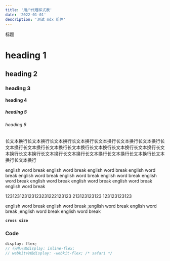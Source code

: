 ```yaml
---
title: '用户代理样式表'
date: '2022-01-01'
description: '测试 mdx 组件'
---
```


标题
# heading 1
## heading 2
### heading 3
#### heading 4
##### heading 5
###### heading 6

长文本换行长文本换行长文本换行长文本换行长文本换行长文本换行长文本换行长文本换行长文本换行长文本换行长文本换行长文本换行长文本换行长文本换行长文本换行长文本换行长文本换行长文本换行长文本换行长文本换行长文本换行长文本换行长文本换行

english word break english word break english word break english word break english word break english word break english word break english word break english word break english word break english word break english word break 

123123123123123231222123123 213123123123 123123123123 

english word break english word break ;english word break english word break ;english word break english word break 

**`cross size`**

### Code 

```jsx
display: flex;
// 行内元素display: inline-flex;
// webkit内核display: -webkit-flex; /* safari */
```
